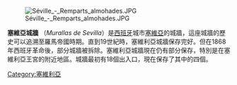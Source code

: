 [[File:Séville_-_Remparts_almohades.JPG|thumb]]

'''塞維亞城牆''' （''Murallas de Sevilla''）是[[西班牙|西班牙]]城市[[塞維亞|塞維亞]]的城牆，這座城牆的歷史可以追溯至羅馬帝國時期。直到19世紀時，塞維利亞城牆保存完好。但在1868年西班牙革命後，部分城牆被拆除。塞維利亞城牆現在仍有部分保存，特別是在塞維利亞王宮的附近地區。城牆最初有18個出入口，現在保存了其中的四個。

[[Category:塞維利亞|Category:塞維利亞]]